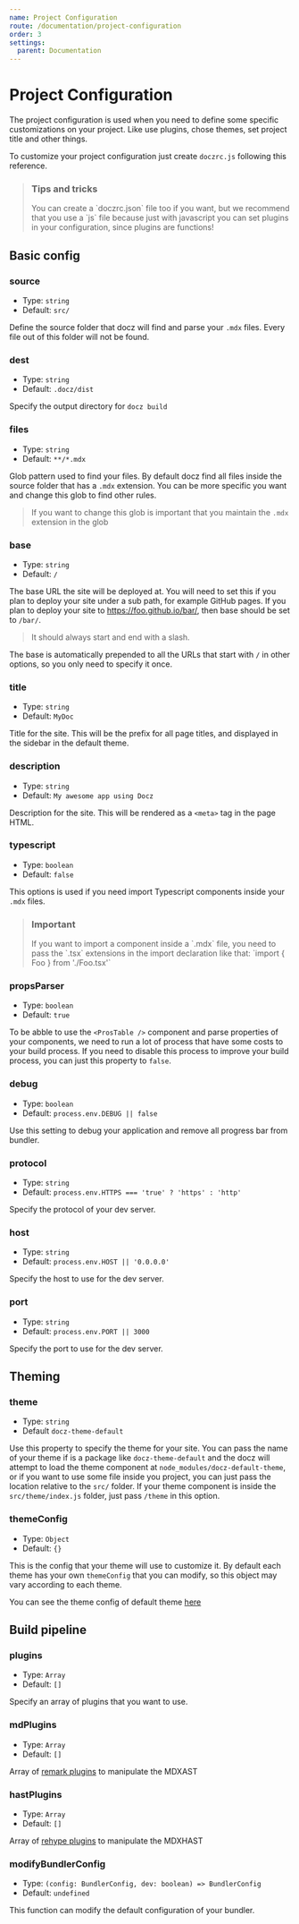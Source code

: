 ```yaml
---
name: Project Configuration
route: /documentation/project-configuration
order: 3
settings:
  parent: Documentation
---
```


# Project Configuration

The project configuration is used when you need to define some specific customizations on your project. Like use plugins, chose themes, set project title and other things.

To customize your project configuration just create `doczrc.js` following this reference.

> <h3>Tips and tricks</h3>
> You can create a `doczrc.json` file too if you want, but we recommend that you use a `js` file because just with javascript you can set plugins in your configuration, since plugins are functions!

## Basic config

### source

- Type: `string`
- Default: `src/`

Define the source folder that docz will find and parse your `.mdx` files. Every file out of this folder will not be found.

### dest

- Type: `string`
- Default: `.docz/dist`

Specify the output directory for `docz build`

### files

- Type: `string`
- Default: `**/*.mdx`

Glob pattern used to find your files. By default docz find all files inside the source folder that has a `.mdx` extension. You can be more specific you want and change this glob to find other rules.

> If you want to change this glob is important that you maintain the `.mdx` extension in the glob

### base

- Type: `string`
- Default: `/`

The base URL the site will be deployed at. You will need to set this if you plan to deploy your site under a sub path, for example GitHub pages. If you plan to deploy your site to https://foo.github.io/bar/, then base should be set to `/bar/`.

> It should always start and end with a slash.

The base is automatically prepended to all the URLs that start with `/` in other options, so you only need to specify it once.

### title

- Type: `string`
- Default: `MyDoc`

Title for the site. This will be the prefix for all page titles, and displayed in the sidebar in the default theme.

### description

- Type: `string`
- Default: `My awesome app using Docz`

Description for the site. This will be rendered as a `<meta>` tag in the page HTML.

### typescript

- Type: `boolean`
- Default: `false`

This options is used if you need import Typescript components inside your `.mdx` files.

> <h3>Important</h3>
> If you want to import a component inside a `.mdx` file, you need to pass the `.tsx` extensions in the import declaration like that: `import { Foo } from './Foo.tsx'`

### propsParser

- Type: `boolean`
- Default: `true`

To be abble to use the `<ProsTable />` component and parse properties of your components, we need to run a lot of process that have some costs to your build process. If you need to disable this process to improve your build process, you can just this property to `false`.

### debug

- Type: `boolean`
- Default: `process.env.DEBUG || false`

Use this setting to debug your application and remove all progress bar from bundler.

### protocol

- Type: `string`
- Default: `process.env.HTTPS === 'true' ? 'https' : 'http'`

Specify the protocol of your dev server.

### host

- Type: `string`
- Default: `process.env.HOST || '0.0.0.0'`

Specify the host to use for the dev server.

### port

- Type: `string`
- Default: `process.env.PORT || 3000`

Specify the port to use for the dev server.

## Theming

### theme

- Type: `string`
- Default `docz-theme-default`

Use this property to specify the theme for your site. You can pass the name of your theme if is a package like `docz-theme-default` and the docz will attempt to load the theme component at `node_modules/docz-default-theme`, or if you want to use some file inside you project, you can just pass the location relative to the `src/` folder. If your theme component is inside the `src/theme/index.js` folder, just pass `/theme` in this option.

### themeConfig

- Type: `Object`
- Default: `{}`

This is the config that your theme will use to customize it. By default each theme has your own `themeConfig` that you can modify, so this object may vary according to each theme.

You can see the theme config of default theme [here](https://github.com/pedronauck/docz/blob/master/packages/docz-theme-default/src/config.ts)

## Build pipeline

### plugins

- Type: `Array`
- Default: `[]`

Specify an array of plugins that you want to use.

### mdPlugins

- Type: `Array`
- Default: `[]`

Array of [remark plugins](https://github.com/remarkjs/remark/blob/master/doc/plugins.md) to manipulate the MDXAST

### hastPlugins

- Type: `Array`
- Default: `[]`

Array of [rehype plugins](https://github.com/rehypejs/rehype/blob/master/doc/plugins.md) to manipulate the MDXHAST

### modifyBundlerConfig

- Type: `(config: BundlerConfig, dev: boolean) => BundlerConfig`
- Default: `undefined`

This function can modify the default configuration of your bundler.
